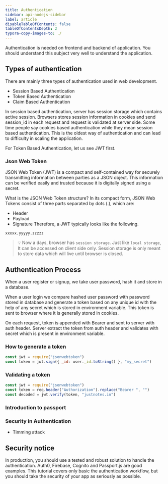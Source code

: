 ```yaml
---
title: Authentication
sidebar: api-nodejs-sidebar
label: article
disableTableOfContents: false
tableOfContentsDepth: 2
typora-copy-images-to: ./
---
```


Authentication is needed on frontend and backend of application. You should understand this subject very well to understand the application.

## Types of authentication

There are mainly three types of authentication used in web development.

- Session Based Authentication
- Token Based Authentication
- Claim Based Authentication

In session based authentication, server has session storage which contains active session. Browsers stores session information in cookies and send session_id in each request and request is validated at server side. Some time people say cookies based authentication while they mean session based authentication. This is the oldest way of authentication and can lead to difficulty in scaling the application.

For Token Based Authentication, let us see JWT first.

### Json Web Token

JSON Web Token (JWT) is a compact and self-contained way for securely transmitting information between parties as a JSON object. This information can be verified easily and trusted because it is digitally signed using a secret.

What is the JSON Web Token structure?
In its compact form, JSON Web Tokens consist of three parts separated by dots (.), which are:

- Header
- Payload
- Signature
  Therefore, a JWT typically looks like the following.

`xxxxx.yyyyy.zzzzz`

> 💡 Now a days, browser has `session storage`. Just like `local storage`, It can be accessed on client side only. Session storage is only meant to store data which will live until browser is closed.

## Authentication Process

When a user register or signup, we take user password, hash it and store in a database.

When a user login we compare hashed user password with password stored in database and generate a token based on any unique id with the help of any secret which is stored in environment variable. This token is sent to browser where it is generally stored in cookies.

On each request, token is appended with Bearer and sent to server with auth header. Server extract the token from auth header and validates with secret which is present in environment variable.

### How to generate a token

```js
const jwt = require("jsonwebtoken")
const token = jwt.sign({ _id: user._id.toString() }, "my_secret")
```

### Validating a token

```js
const jwt = require("jsonwebtoken")
const token = req.header("Authorization").replace("Bearer ", "")
const decoded = jwt.verify(token, "justnotes.in")
```

### Introduction to passport

### Security in Authentication

- Timming attack

## Security notice

In production, you should use a tested and robust solution to handle the authentication. Auth0, Firebase, Cognito and Passport.js are good examples. This tutorial covers only basic the authentication workflow, but you should take the security of your app as seriously as possible.
